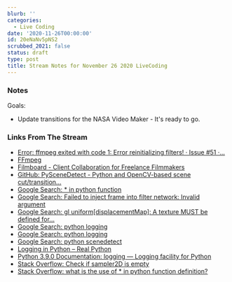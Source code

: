```yaml
---
blurb: ''
categories:
  - Live Coding
date: '2020-11-26T00:00:00'
id: 20eNaNv5pNS2
scrubbed_2021: false
status: draft
type: post
title: Stream Notes for November 26 2020 LiveCoding
---
```


### Notes

Goals:

- Update transitions for the NASA Video Maker - It's ready to go.

### Links From The Stream


- [Error: ffmpeg exited with code 1: Error reinitializing filters! · Issue #51 ·...](https://github.com/h2non/videoshow/issues/51)
- [FFmpeg](https://ffmpeg.org/)
- [Filmboard - Client Collaboration for Freelance Filmmakers](https://www.filmboard.io/)
- [GitHub: PySceneDetect - Python and OpenCV-based scene cut/transition...](https://github.com/Breakthrough/PySceneDetect)
- [Google Search: * in python function](https://www.google.com/search?client=safari&rls=en&q=*+in+python+function&ie=UTF-8&oe=UTF-8)
- [Google Search: Failed to inject frame into filter network: Invalid argument](https://www.google.com/search?client=safari&rls=en&q=Failed+to+inject+frame+into+filter+network:+Invalid+argument&ie=UTF-8&oe=UTF-8)
- [Google Search: gl uniform[displacementMap]: A texture MUST be defined for...](https://www.google.com/search?client=safari&rls=en&q=gl+uniform%5BdisplacementMap%5D:+A+texture+MUST+be+defined+for+uniform+sampler2D+of+a+texture&ie=UTF-8&oe=UTF-8)
- [Google Search: python logging](https://www.google.com/search?newwindow=1&client=safari&rls=en&biw=960&bih=489&ei=WW3AX62sF4-XwbkP35yz8A4&q=python+logging&oq=python+logging&gs_lcp=CgZwc3ktYWIQAzIECAAQRzIECAAQRzIECAAQRzIECAAQRzIECAAQRzIECAAQRzIECAAQRzIECAAQR1AAWABg_ZsGaABwAXgAgAEAiAEAkgEAmAEAqgEHZ3dzLXdpesgBCMABAQ&sclient=psy-ab&ved=0ahUKEwjtvKSk36HtAhWPSzABHV_ODO44PBDh1QMIDA&uact=5)
- [Google Search: python logging](https://www.google.com/search?client=safari&rls=en&q=python+logging&ie=UTF-8&oe=UTF-8)
- [Google Search: python scenedetect](https://www.google.com/search?client=safari&rls=en&q=python+scenedetect&ie=UTF-8&oe=UTF-8)
- [Logging in Python – Real Python](https://realpython.com/python-logging/)
- [Python 3.9.0 Documentation: logging — Logging facility for Python](https://docs.python.org/3/library/logging.html)
- [Stack Overflow: Check if sampler2D is empty](https://stackoverflow.com/questions/42238177/check-if-sampler2d-is-empty)
- [Stack Overflow: what is the use of * in python function definition?](https://stackoverflow.com/questions/36467057/what-is-the-use-of-in-python-function-definition)
